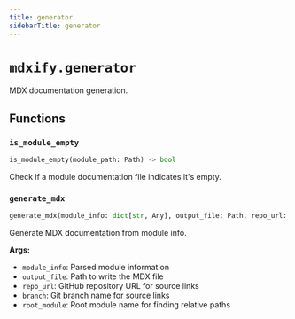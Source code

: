 ```yaml
---
title: generator
sidebarTitle: generator
---
```


# `mdxify.generator`


MDX documentation generation.

## Functions

### `is_module_empty` <sup><a href="https://github.com/zzstoatzz/mdxify/blob/main/src/mdxify/generator.py#L10" target="_blank"><Icon icon="github" style="width: 14px; height: 14px;" /></a></sup>

```python
is_module_empty(module_path: Path) -> bool
```


Check if a module documentation file indicates it's empty.


### `generate_mdx` <sup><a href="https://github.com/zzstoatzz/mdxify/blob/main/src/mdxify/generator.py#L22" target="_blank"><Icon icon="github" style="width: 14px; height: 14px;" /></a></sup>

```python
generate_mdx(module_info: dict[str, Any], output_file: Path, repo_url: Optional[str] = None, branch: str = 'main', root_module: Optional[str] = None) -> None
```


Generate MDX documentation from module info.

**Args:**
- `module_info`: Parsed module information
- `output_file`: Path to write the MDX file
- `repo_url`: GitHub repository URL for source links
- `branch`: Git branch name for source links
- `root_module`: Root module name for finding relative paths

